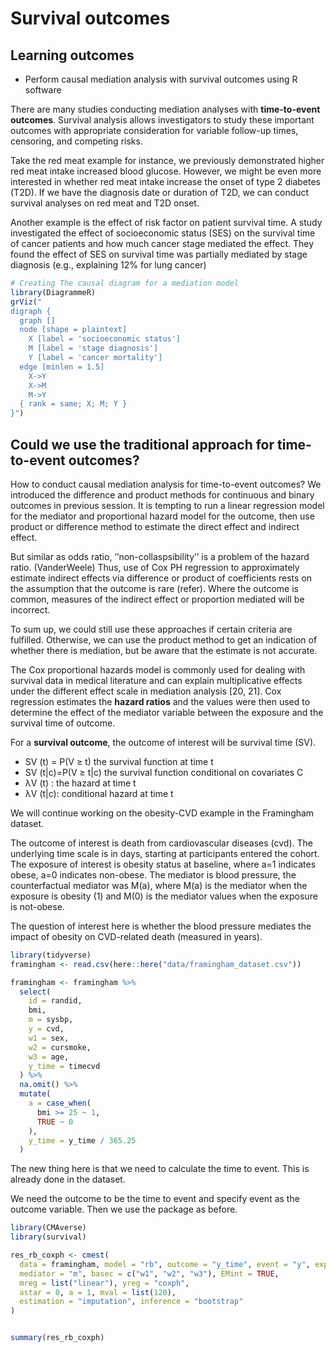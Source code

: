 # Survival outcomes

<!-- Teaching concepts - Jie (30 min) -->

::: callout-note
## Learning outcomes

-   Perform causal mediation analysis with survival outcomes using R
    software
:::

There are many studies conducting mediation analyses with
**time-to-event outcomes**. Survival analysis allows investigators to
study these important outcomes with appropriate consideration for
variable follow-up times, censoring, and competing risks.

Take the red meat example for instance, we previously demonstrated
higher red meat intake increased blood glucose. However, we might be
even more interested in whether red meat intake increase the onset of
type 2 diabetes (T2D). If we have the diagnosis date or duration of T2D,
we can conduct survival analyses on red meat and T2D onset.

Another example is the effect of risk factor on patient survival time. A
study investigated the effect of socioeconomic status (SES) on the
survival time of cancer patients and how much cancer stage mediated the
effect. They found the effect of SES on survival time was partially
mediated by stage diagnosis (e.g., explaining 12% for lung cancer)

```r
# Creating The causal diagram for a mediation model
library(DiagrammeR)
grViz("
digraph {
  graph []
  node [shape = plaintext]
    X [label = 'socioeconomic status']
    M [label = 'stage diagnosis']
    Y [label = 'cancer mortality']
  edge [minlen = 1.5]
    X->Y
    X->M
    M->Y
  { rank = same; X; M; Y }
}")
```

::: callout-note
## Could we use the traditional approach for time-to-event outcomes?

How to conduct causal mediation analysis for time-to-event outcomes? We
introduced the difference and product methods for continuous and binary
outcomes in previous session. It is tempting to run a linear regression
model for the mediator and proportional hazard model for the outcome,
then use product or difference method to estimate the direct effect and
indirect effect.

But similar as odds ratio, ''non-collaspsibility'' is a problem of the
hazard ratio. (VanderWeele) Thus, use of Cox PH regression to
approximately estimate indirect effects via difference or product of
coefficients rests on the assumption that the outcome is rare (refer).
Where the outcome is common, measures of the indirect effect or
proportion mediated will be incorrect.

To sum up, we could still use these approaches if certain criteria are
fulfilled. Otherwise, we can use the product method to get an indication
of whether there is mediation, but be aware that the estimate is not
accurate.
:::

The Cox proportional hazards model is commonly used for dealing with
survival data in medical literature and can explain multiplicative
effects under the different effect scale in mediation analysis \[20,
21\]. Cox regression estimates the **hazard ratios** and the values were
then used to determine the effect of the mediator variable between the
exposure and the survival time of outcome.

For a **survival outcome**, the outcome of interest will be survival
time (SV).

-   SV (t) = P(V ≥ t) the survival function at time t
-   SV (t\|c)=P(V ≥ t\|c) the survival function conditional on
    covariates C
-   λV (t) : the hazard at time t
-   λV (t\|c): conditional hazard at time t

We will continue working on the obesity-CVD example in the Framingham
dataset.

The outcome of interest is death from cardiovascular diseases (cvd). The
underlying time scale is in days, starting at participants entered the
cohort. The exposure of interest is obesity status at baseline, where
a=1 indicates obese, a=0 indicates non-obese. The mediator is blood
pressure, the counterfactual mediator was M(a), where M(a) is the
mediator when the exposure is obesity (1) and M(0) is the mediator
values when the exposure is not-obese.

The question of interest here is whether the blood pressure mediates the
impact of obesity on CVD-related death (measured in years).

```r
library(tidyverse)
framingham <- read.csv(here::here("data/framingham_dataset.csv"))

framingham <- framingham %>%
  select(
    id = randid,
    bmi,
    m = sysbp,
    y = cvd,
    w1 = sex,
    w2 = cursmoke,
    w3 = age,
    y_time = timecvd
  ) %>%
  na.omit() %>%
  mutate(
    a = case_when(
      bmi >= 25 ~ 1,
      TRUE ~ 0
    ),
    y_time = y_time / 365.25
  ) 
```

The new thing here is that we need to calculate the time to event. This
is already done in the dataset.

We need the outcome to be the time to event and specify event as the
outcome variable. Then we use the package as before.

```r
library(CMAverse)
library(survival)

res_rb_coxph <- cmest(
  data = framingham, model = "rb", outcome = "y_time", event = "y", exposure = "a",
  mediator = "m", basec = c("w1", "w2", "w3"), EMint = TRUE,
  mreg = list("linear"), yreg = "coxph",
  astar = 0, a = 1, mval = list(120),
  estimation = "imputation", inference = "bootstrap"
)


summary(res_rb_coxph)
```
